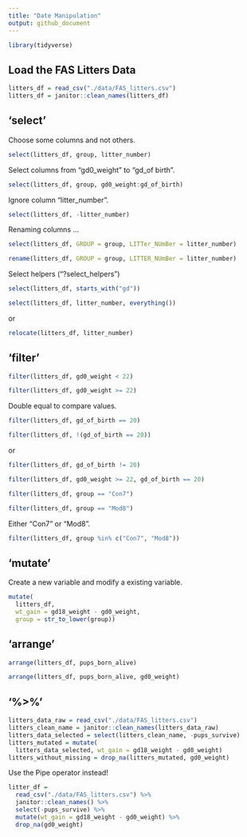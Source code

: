```yaml
---
title: "Date Manipulation"
output: github_document
---
```


```r
library(tidyverse)
```

## Load the FAS Litters Data

```r
litters_df = read_csv("./data/FAS_litters.csv")
litters_df = janitor::clean_names(litters_df)
```

## 'select'

Choose some columns and not others.

```r
select(litters_df, group, litter_number)
```

Select columns from "gd0_weight" to "gd_of birth".
```r
select(litters_df, group, gd0_weight:gd_of_birth)
```

Ignore column "litter_number".
```r
select(litters_df, -litter_number)
```

Renaming columns ...

```r
select(litters_df, GROUP = group, LITTer_NUmBer = litter_number)
```

```r
rename(litters_df, GROUP = group, LITTER_NUmBer = litter_number)
```

Select helpers ("?select_helpers")

```r
select(litters_df, starts_with("gd"))
```

```r
select(litters_df, litter_number, everything())
```
or
```r
relocate(litters_df, litter_number)
```

## 'filter'

```r
filter(litters_df, gd0_weight < 22)
```

```r
filter(litters_df, gd0_weight >= 22)
```

Double equal to compare values.
```r
filter(litters_df, gd_of_birth == 20)
```

```r
filter(litters_df, !(gd_of_birth == 20))
```
or
```r
filter(litters_df, gd_of_birth != 20)
```

```r
filter(litters_df, gd0_weight >= 22, gd_of_birth == 20)
```

```r
filter(litters_df, group == "Con7")
```

```r
filter(litters_df, group == "Mod8")
```

Either "Con7" or "Mod8".
```r
filter(litters_df, group %in% c("Con7", "Mod8"))
```

## 'mutate'

Create a new variable and modify a existing variable.
```r
mutate(
  litters_df, 
  wt_gain = gd18_weight - gd0_weight, 
  group = str_to_lower(group))
```

## 'arrange'

```r
arrange(litters_df, pups_born_alive)
```

```r
arrange(litters_df, pups_born_alive, gd0_weight)
```

## '%>%'

```r
litters_data_raw = read_csv("./data/FAS_litters.csv")
litters_clean_name = janitor::clean_names(litters_data_raw)
litters_data_selected = select(litters_clean_name, -pups_survive)
litters_mutated = mutate(
  litters_data_selected, wt_gain = gd18_weight - gd0_weight)
litters_without_missing = drop_na(litters_mutated, gd0_weight)
```

Use the Pipe operator instead!

```r
litter_df = 
  read_csv("./data/FAS_litters.csv") %>%
  janitor::clean_names() %>%
  select(-pups_survive) %>%
  mutate(wt_gain = gd18_weight - gd0_weight) %>%
  drop_na(gd0_weight)
```















































